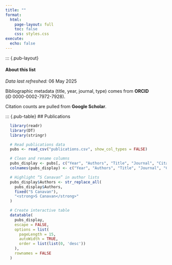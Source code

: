 ```yaml
---
title: ""
format:
  html:
    page-layout: full
    toc: false
    css: styles.css
execute:
  echo: false
---
```


::: {.pub-layout}

::: {.toc-like}
#### About this list


*Data last refreshed:* 06 May 2025

Bibliographic metadata (title, year, journal, type) comes from **ORCID**  
(iD 0000-0002-7972-7928).  

Citation counts are pulled from **Google Scholar**.  

  
:::

::: {.pub-table}
## Publications

```r
  library(readr)
  library(DT)
  library(stringr)

  # Read publications data
  pubs <- read_csv("publications.csv", show_col_types = FALSE)

  # Clean and rename columns
  pubs_display <- pubs[, c("Year", "Authors", "Title", "Journal", "Citations")]
  colnames(pubs_display) <- c("Year", "Authors", "Title", "Journal", "Citations")

  # Highlight “S Canavan” in author lists
  pubs_display$Authors <- str_replace_all(
    pubs_display$Authors,
    fixed("S Canavan"),
    "<strong>S Canavan</strong>"
  )

  # Create interactive table
  datatable(
    pubs_display,
    escape = FALSE,
    options = list(
      pageLength = 15,
      autoWidth = TRUE,
      order = list(list(0, 'desc'))
    ),
    rownames = FALSE
  )
```
 